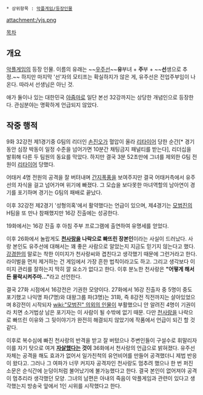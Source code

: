  * 상위항목 : [[악플게임/등장인물]]

attachment:/yjs.png

[[목차]]
== 개요 ==
[[악플게임]]의 등장 인물. 이름의 유래는 ~~[[우주선]]~~'''유'''부녀 + '''주'''부 + ~~'''선'''생으로 추정.~~ 하지만 마지막 '선'자의 모티프는 확실하지가 않은 게, 유주선은 전업주부임이 나온다. 따라서 선생님은 아닌 것.

애가 둘이나 있는 대한민국 [[아줌마]]로 일단 본선 32강까지는 상당한 개념인으로 등장한다. 관심분야는 명확하게 언급되지 않았다.

== 작중 행적 ==
9화 32강전 제1경기중 G팀의 리더인 [[손진오]]가 혈압이 올라 [[리타이어]] 당한 순간[* 경기동안 심장 박동이 일정 수준을 넘어가면 10분간 채팅금지 패널티를 받는다], 리더십을 발휘해 다른 두 팀원의 동요를 막았다. 하지만 결국 3분 52초만에 그녀를 제외한 G팀 전원이 [[리타이어]] 당했다.

어태커 4명 전원의 공격을 잘 버텨내며 [[간지폭풍]]을 보여주지만 결국 어태커측에서 유주선의 자식을 걸고 넘어가며 위기에 빠졌다. 그 모습을 보다못한 마녀역할의 남아연이 경기를 포기하며 경기는 G팀의 패배로 끝났다.

이후 32강전 제2경기 '성형의혹'에서 활약했다는 언급이 있으며, 제4경기는 [[모범진]]의 H팀을 또 만나 참패했지만 16강 진출에는 성공한다. 

19화에서는 16강 진출 후 아침 주부 프로그램에 출연하여 유명세를 얻었다.

이후 26화에서 놀랍게도 '''[[천사랑]]을 나락으로 빠뜨린 장본인'''이라는 사실이 드러났다. 사랑 본인도 유주선에 대해서는 꽤 좋은 사람으로 알았는지 지금도 믿기지 않는다고 했다. [[강경한]]의 말로는 착한 이미지가 천사랑씨와 겹친다고 생각했기 때문에 그런거라고 한다. 라이벌을 먼저 제거하는 건 게임에서 가장 흔한 법칙이라고도 하고. 그리고 생각보다 이미지 관리를 잘하는지 딱히 깔 요소가 없다고 한다. 이후 분노한 천사랑은 '''"어떻게 해서든 몰락시켜주마..."'''라고 선언한다.

결국 27화 시점에서 16강전은 기권한 모양이다. 27화에서 16강 진출자 중 5명이 중도 포기했고 나익명 파(7명)와 대왕그룹 파(3명)는 31화, 즉 8강전 직전까지는 살아있었으며 8강전이 시작되자 [[wiki:"모범진" 의외의 인물]]이 부활했으니 안 알려진 4명이 기권이라 치면 소거법상 남은 포기자는 이 사람이 될 수밖에 없기 때문. 
다만 [[천사랑]]을 나락으로 빠뜨린 이유와 그 뒷이야기가 완전히  해결되지 않았기에 작품에서 언급이 되긴 할 것같다.

이후로 복수심에 빠진 천사랑의 반격을 받고 잘 버텼으나 주변인들이 구설수로 휘말리자 이를 자기 탓으로 여겨 '''[[자살]]했다는 것이''' 36화에서 천사랑의 언급으로 밝혀졌다. 유주선 자체는 공격을 해도 효과가 없어서 일가친척의 유언비어를 만들어 공격했더니 제법 반응이 왔다고. 그러나 그 여파가 너무 커지자 공격자인 천사랑도 멈추려 했으나 한 번 퍼진 소문은 순식간에 눈덩이처럼 불어났기에 불가능했다고 한다. 결국 본인이 없어져야 공격이 멈추리라 생각했던 모양. 그녀의 남편은 아내의 죽음이 악플게임과 관련이 있다고 생각했는지 방송국 앞에서 1인 시위를 시작했다고 한다.
